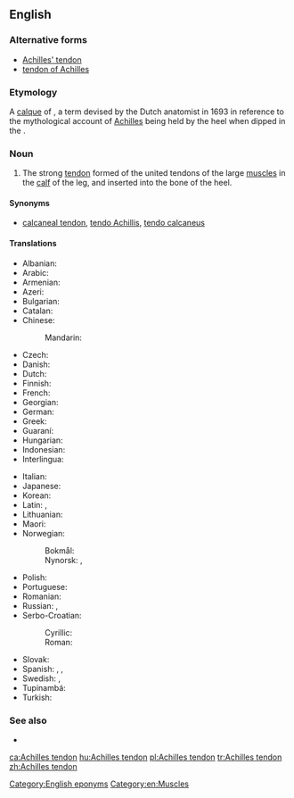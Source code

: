 ==English==

===Alternative forms===
* [[Achilles' tendon]]
* [[tendon of Achilles]]

===Etymology===
A [[calque]] of {{etyl|NL.|en}} {{term|Achillis tendo|lang=la}}, a term devised by the Dutch anatomist {{w|Philip Verheyden}} in 1693 in reference to the mythological account of [[Achilles]] being held by the heel when dipped in the {{w|Styx|River Styx}}.

===Noun===
{{en-noun|head=[[Achilles]] [[tendon]]}}

# {{context|anatomy|lang=en}} The strong [[tendon]] formed of the united tendons of the large [[muscle]]s in the [[calf]] of the leg, and inserted into the bone of the heel.

====Synonyms====
* {{sense|anatomy}} [[calcaneal tendon]], [[tendo Achillis]], [[tendo calcaneus]]

====Translations====
{{trans-top|strong tendon in the calf of the leg}}
* Albanian: {{t-needed|sq}}
* Arabic: {{t|ar|وَتَر أَخِيل|m}}
* Armenian: {{t|hy|աքիլեսյան ջիլ}}
* Azeri: {{t|az|Axilles vətəri}}
* Bulgarian: {{t|bg|ахилесово сухожилие|n}}
* Catalan: {{t|ca|tendó d'Aquil·les}}
* Chinese:
*: Mandarin: {{t+|cmn|跟腱|tr=gēnjiàn}}
* Czech: {{t|cs|Achillova šlacha|f}}
* Danish: {{t|da|akillessene|c}}
* Dutch: {{t+|nl|achillespees|f}}
* Finnish: {{t|fi|akillesjänne}}
* French: {{t+|fr|tendon d’Achille|m}}
* Georgian: {{t|ka|აქილევსის მყესი}}
* German: {{t+|de|Achillessehne|f}}
* Greek: {{t+|el|αχίλλειος τένοντας|m}}
* Guaraní: {{t|gn|pytasã}}
* Hungarian: {{t+|hu|Achilles-ín}}
* Indonesian: {{t|id|tendon achilles}}
* Interlingua: {{t|ia|tendon de Achilles}}
{{trans-mid}}
* Italian: {{t+|it|tendine di Achille|m}}
* Japanese: {{t|ja|アキレス腱|tr=[[あきれすけん]], akiresu-ken}}
* Korean: {{t+|ko|아킬레스건}}
* Latin: {{t|la|tendo calcaneus|m}}, {{t|la|tendo Achillis|m}}
* Lithuanian: {{t|lt|kulninė sausgyslė|f}}
* Maori: {{t|mi|iohere punga}}
* Norwegian:
*: Bokmål: {{t|nb|akillessene|m|f}}
*: Nynorsk: {{t|nn|akillessen|f}}, {{t|nn|akillessene|f}}
* Polish: {{t|pl|ścięgno Achillesa|n}}
* Portuguese: {{t|pt|tendão de Aquiles|m}}
* Romanian: {{t|ro|tendonul lui Ahile|n}}
* Russian: {{t+|ru|ахи́ллово сухожи́лие|n}}, {{t|ru|пя́точное сухожи́лие|n}}
* Serbo-Croatian:
*: Cyrillic: {{t|sh|Ахилова тетива|f}}
*: Roman: {{t|sh|Ahilova tetiva|f}}
* Slovak: {{t|sk|Achillova šľacha|f}}
* Spanish: {{t|es|tendón aquíleo|m}}, {{t|es|tendón de Aquiles|m}}, {{t|es|tendón calcáneo|m}}
* Swedish: {{t+|sv|hälsena|c}}, {{t+|sv|akillessena}}
* Tupinambá: {{t|tpn|pytasama}}
* Turkish: {{t|tr|Aşil tendonu}}
{{trans-bottom}}

===See also===
* {{projectlink|wikipedia}}

[[Category:English eponyms]]
[[Category:en:Muscles]]

[[ca:Achilles tendon]]
[[hu:Achilles tendon]]
[[pl:Achilles tendon]]
[[tr:Achilles tendon]]
[[zh:Achilles tendon]]